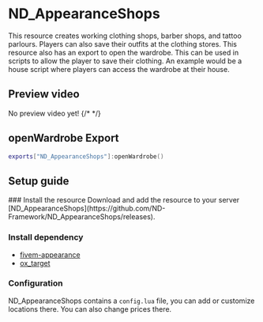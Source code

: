 
# ND_AppearanceShops
This resource creates working clothing shops, barber shops, and tattoo parlours. Players can also save their outfits at the clothing stores. This resource also has an export to open the wardrobe. This can be used in scripts to allow the player to save their clothing. An example would be a house script where players can access the wardrobe at their house.



## Preview video
No preview video yet!
{/* <PreviewVideo
    src="https://www.youtube.com/embed/2v3C05fHSos?si=EDqfr-GurrsP-Rp5"
/> */}



## openWardrobe Export
```lua copy
exports["ND_AppearanceShops"]:openWardrobe()
```



## Setup guide
<Steps>
### Install the resource
Download and add the resource to your server [ND_AppearanceShops](https://github.com/ND-Framework/ND_AppearanceShops/releases).



### Install dependency
* [fivem-appearance](https://github.com/pedr0fontoura/fivem-appearance/releases)
* [ox_target](https://github.com/overextended/ox_target/releases)



### Configuration
ND_AppearanceShops contains a `config.lua` file, you can add or customize locations there. You can also change prices there.

</Steps>
